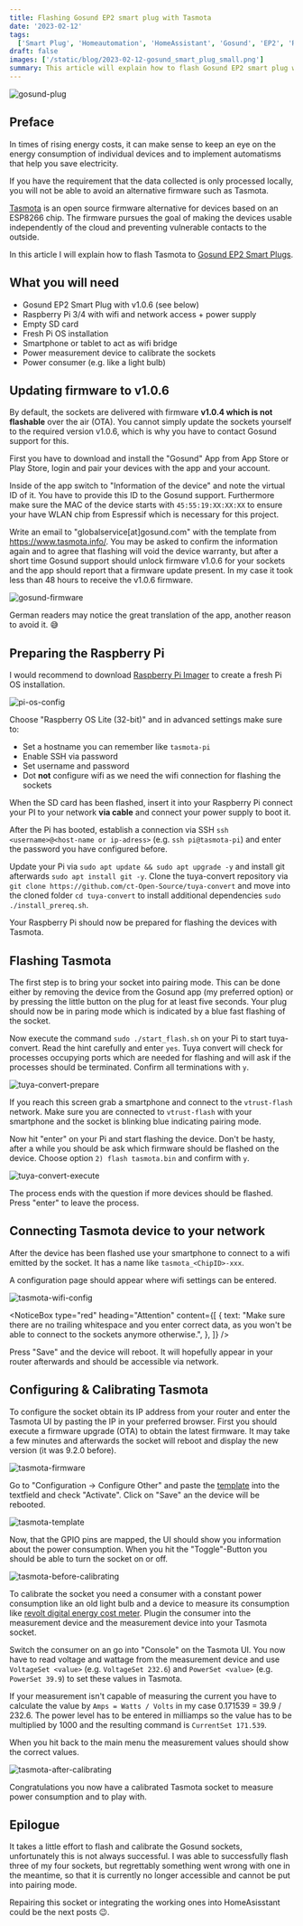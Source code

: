 ```yaml
---
title: Flashing Gosund EP2 smart plug with Tasmota
date: '2023-02-12'
tags:
  ['Smart Plug', 'Homeautomation', 'HomeAssistant', 'Gosund', 'EP2', 'RaspberryPi', 'Tuya-Convert']
draft: false
images: ['/static/blog/2023-02-12-gosund_smart_plug_small.png']
summary: This article will explain how to flash Gosund EP2 smart plug with Tasmota in order to use them with HomeAssistant.
---
```


![gosund-plug](/static/blog/2023-02-12-gosund_smart_plug.png 'image showing a gosund plug')

## Preface

In times of rising energy costs, it can make sense to keep an eye on the energy consumption of individual devices and to implement automatisms that help you save electricity.

If you have the requirement that the data collected is only processed locally, you will not be able to avoid an alternative firmware such as Tasmota.

[Tasmota](https://www.tasmota.info/) is an open source firmware alternative for devices based on an ESP8266 chip. The firmware pursues the goal of making the devices usable independently of the cloud and preventing vulnerable contacts to the outside.

In this article I will explain how to flash Tasmota to [Gosund EP2 Smart Plugs](https://de.gosund.com/products/gosund%E2%84%A2-wlan-smart-steckdose-ep2-2-pack).

## What you will need

- Gosund EP2 Smart Plug with v1.0.6 (see below)
- Raspberry Pi 3/4 with wifi and network access + power supply
- Empty SD card
- Fresh Pi OS installation
- Smartphone or tablet to act as wifi bridge
- Power measurement device to calibrate the sockets
- Power consumer (e.g. like a light bulb)

## Updating firmware to v1.0.6

By default, the sockets are delivered with firmware **v1.0.4 which is not flashable** over the air (OTA). You cannot simply update the sockets yourself to the required version v1.0.6, which is why you have to contact Gosund support for this.

First you have to download and install the "Gosund" App from App Store or Play Store, login and pair your devices with the app and your account.

Inside of the app switch to "Information of the device" and note the virtual ID of it. You have to provide this ID to the Gosund support.
Furthermore make sure the MAC of the device starts with `45:55:19:XX:XX:XX` to ensure your have WLAN chip from Espressif which is necessary for this project.

Write an email to "globalservice[at]gosund.com" with the template from https://www.tasmota.info/. You may be asked to confirm the information again and to agree that flashing will void the device warranty, but after a short time Gosund support should unlock firmware v1.0.6 for your sockets and the app should report that a firmware update present.
In my case it took less than 48 hours to receive the v1.0.6 firmware.

<Image
  alt="gosund-firmware"
  src="/static/blog/2023-02-12-gosund-firmware.png"
  width={270}
  height={585}
/>

German readers may notice the great translation of the app, another reason to avoid it. 😅

## Preparing the Raspberry Pi

I would recommend to download [Raspberry Pi Imager](https://www.raspberrypi.com/software/) to create a fresh Pi OS installation.

![pi-os-config](/static/blog/2023-02-12-pi-os-config.png 'image displaying the advanced options for pi os')

Choose "Raspberry OS Lite (32-bit)" and in advanced settings make sure to:

- Set a hostname you can remember like `tasmota-pi`
- Enable SSH via password
- Set username and password
- Dot **not** configure wifi as we need the wifi connection for flashing the sockets

When the SD card has been flashed, insert it into your Raspberry Pi connect your PI to your network **via cable** and connect your power supply to boot it.

After the Pi has booted, establish a connection via SSH `ssh <username>@<host-name or ip-adress>` (e.g. `ssh pi@tasmota-pi`) and enter the password you have configured before.

Update your Pi via `sudo apt update && sudo apt upgrade -y` and install git afterwards `sudo apt install git -y`.
Clone the tuya-convert repository via `git clone https://github.com/ct-Open-Source/tuya-convert` and move into the cloned folder `cd tuya-convert` to install additional dependencies `sudo ./install_prereq.sh`.

Your Raspberry Pi should now be prepared for flashing the devices with Tasmota.

## Flashing Tasmota

The first step is to bring your socket into pairing mode. This can be done either by removing the device from the Gosund app (my preferred option) or by pressing the little button on the plug for at least five seconds.
Your plug should now be in paring mode which is indicated by a blue fast flashing of the socket.

Now execute the command `sudo ./start_flash.sh` on your Pi to start tuya-convert. Read the hint carefully and enter `yes`. Tuya convert will check for processes occupying ports which are needed for flashing and will ask if the processes should be terminated.
Confirm all terminations with `y`.

![tuya-convert-prepare](/static/blog/2023-02-12-tuya-convert-prepare.png 'image displaying the preparation of tuya-convert for flashing a device')

If you reach this screen grab a smartphone and connect to the `vtrust-flash` network.
Make sure you are connected to `vtrust-flash` with your smartphone and the socket is blinking blue indicating pairing mode.

Now hit "enter" on your Pi and start flashing the device.
Don't be hasty, after a while you should be ask which firmware should be flashed on the device.
Choose option `2) flash tasmota.bin` and confirm with `y`.

![tuya-convert-execute](/static/blog/2023-02-12-tuya-convert-execute.png 'image displaying the process of flashing of a device with tuya-convert')

The process ends with the question if more devices should be flashed. Press "enter" to leave the process.

## Connecting Tasmota device to your network

After the device has been flashed use your smartphone to connect to a wifi emitted by the socket. It has a name like `tasmota_<ChipID>-xxx`.

A configuration page should appear where wifi settings can be entered.

<Image
  alt="tasmota-wifi-config"
  src="/static/blog/2023-02-12-tasmota-wifi-credentials.png"
  width={400}
  height={867}
/>

<NoticeBox
  type="red"
  heading="Attention"
  content={[
    {
      text: "Make sure there are no trailing whitespace and you enter correct data, as you won't be able to connect to the sockets anymore otherwise.",
    },
  ]}
/>

Press "Save" and the device will reboot. It will hopefully appear in your router afterwards and should be accessible via network.

## Configuring & Calibrating Tasmota

To configure the socket obtain its IP address from your router and enter the Tasmota UI by pasting the IP in your preferred browser.
First you should execute a firmware upgrade (OTA) to obtain the latest firmware. It may take a few minutes and afterwards the socket will reboot and display the new version (it was 9.2.0 before).

<Image
  alt="tasmota-firmware"
  src="/static/blog/2023-02-12-tasmota-ui.png"
  width={400}
  height={555}
/>

Go to "Configuration → Configure Other" and paste the [template](https://templates.blakadder.com/gosund_EP2.html) into the textfield and check "Activate".
Click on "Save" an the device will be rebooted.

<Image
  alt="tasmota-template"
  src="/static/blog/2023-02-12-tasmota-template.png"
  width={400}
  height={824}
/>

Now, that the GPIO pins are mapped, the UI should show you information about the power consumption.
When you hit the "Toggle"-Button you should be able to turn the socket on or off.

<Image
  alt="tasmota-before-calibrating"
  src="/static/blog/2023-02-12-tasmota-before-calibrating.png"
  width={400}
  height={768}
/>

To calibrate the socket you need a consumer with a constant power consumption like an old light bulb and a device to measure its consumption like [revolt digital energy cost meter](https://www.pearl.de/a-SD2209-3102.shtml).
Plugin the consumer into the measurement device and the measurement device into your Tasmota socket.

Switch the consumer on an go into "Console" on the Tasmota UI. You now have to read voltage and wattage from the measurement device and use `VoltageSet <value>` (e.g. `VoltageSet 232.6`) and `PowerSet <value>` (e.g. `PowerSet 39.9`) to set these values in Tasmota.

If your measurement isn't capable of measuring the current you have to calculate the value by `Amps = Watts / Volts` in my case 0.171539 = 39.9 / 232.6.
The power level has to be entered in milliamps so the value has to be multiplied by 1000 and the resulting command is `CurrentSet 171.539`.

When you hit back to the main menu the measurement values should show the correct values.

<Image
  alt="tasmota-after-calibrating"
  src="/static/blog/2023-02-12-tasmota-after-calibrating.png"
  width={400}
  height={803}
/>

Congratulations you now have a calibrated Tasmota socket to measure power consumption and to play with.

## Epilogue

It takes a little effort to flash and calibrate the Gosund sockets, unfortunately this is not always successful.
I was able to successfully flash three of my four sockets, but regrettably something went wrong with one in the meantime, so that it is currently no longer accessible and cannot be put into pairing mode.

Repairing this socket or integrating the working ones into HomeAsisstant could be the next posts 😉.
